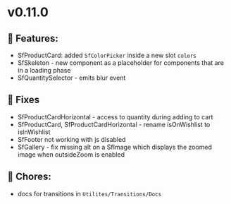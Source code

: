 
<Meta title="Releases/v0.11.0 - Latest/Change log" />

# v0.11.0

## 🚀 Features:

- SfProductCard: added `SfColorPicker` inside a new slot `colors`
- SfSkeleton - new component as a placeholder for components that are in a loading phase
- SfQuantitySelector - emits blur event

## 🐛 Fixes

- SfProductCardHorizontal - access to quantity during adding to cart
- SfProductCard, SfProductCardHorizontal - rename isOnWishlist to isInWishlist
- SfFooter not working with js disabled
- SfGallery - fix missing alt on a SfImage which displays the zoomed image when outsideZoom is enabled

## 🧹 Chores:

- docs for transitions in `Utilites/Transitions/Docs`
